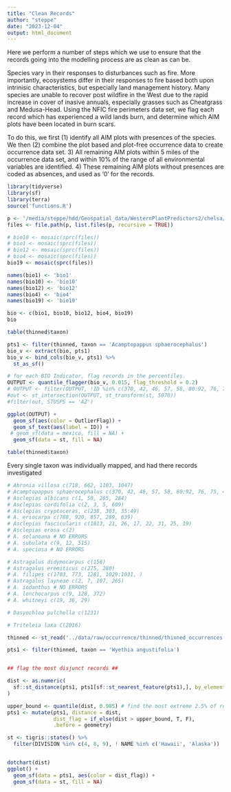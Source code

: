 ```yaml
---
title: "Clean Records"
author: "steppe"
date: "2023-12-04"
output: html_document
---
```


Here we perform a number of steps which we use to ensure that the records going into the modelling process are as clean as can be. 


Species vary in their responses to disturbances such as fire. 
More importantly, ecosystems differ in their responses to fire based both upon intrinisic characteristics, but especially land management history. 
Many species are unable to recover post wildfire in the West due to the rapid increase in cover of inasive annuals, especially grasses such as Cheatgrass and Medusa-Head. 
Using the NFIC fire perimeters data set, we flag each record which has experienced a wild lands burn, and determine which AIM plots have been located in burn scars.

To do this, we first (1) identify all AIM plots with presences of the species. 
We then (2) combine the plot based and plot-free occurrence data to create occurrence data set. 
3) All remaining AIM plots within 5 miles of the occurrence data set, and within 10% of the range of all environmental variables are identified. 
4) These remaining AIM plots without presences are coded as absences, and used as '0' for the records. 

```r
library(tidyverse)
library(sf)
library(terra)
source('functions.R')
```


```r

p <- '/media/steppe/hdd/Geospatial_data/WesternPlantPredictors2/chelsa/bio19'
files <- file.path(p, list.files(p, recursive = TRUE))

# bio10 <- mosaic(sprc(files))
# bio1 <- mosaic(sprc(files))
# bio12 <- mosaic(sprc(files))
# bio4 <- mosaic(sprc(files))
bio19 <- mosaic(sprc(files))

names(bio1) <- 'bio1'
names(bio10) <- 'bio10'
names(bio12) <- 'bio12'
names(bio4) <- 'bio4'
names(bio19) <- 'bio19'

bio <- c(bio1, bio10, bio12, bio4, bio19)
bio

table(thinned$taxon)

pts1 <- filter(thinned, taxon == 'Acamptopappus sphaerocephalus')
bio_v <- extract(bio, pts1)
bio_v <- bind_cols(bio_v, pts1) %>% 
  st_as_sf()

# for each BIO Indicator, flag records in the percentiles. 
OUTPUT <- quantile_flagger(bio_v, 0.015, flag_threshold = 0.2)
# OUTPUT <- filter(OUTPUT, !ID %in% c(370, 42, 46, 57, 58, 80:92, 76, 75, 470))
#out <- st_intersection(OUTPUT, st_transform(st, 5070))
#filter(out, STUSPS == 'AZ')

ggplot(OUTPUT) +
  geom_sf(aes(color = OutlierFlag)) + 
  geom_sf_text(aes(label = ID)) +
 # geom_sf(data = mexico, fill = NA) + 
  geom_sf(data = st, fill = NA)

table(thinned$taxon)
```

Every single taxon was individually mapped, and had there records investigated

```r
# Abronia villosa c(718, 662, 1103, 1047)
# Acamptopappus sphaerocephalus c(370, 42, 46, 57, 58, 80:92, 76, 75, 470)
# Asclepias albicans c(1, 50, 265, 284)
# Asclepias cordifolia c(2, 3, 5, 609)
# Asclepias cryptoceras, c(238, 303, 35:49)
# A. eriocarpa c(788, 920, 857, 289, 639)
# Asclepias fascicularis c(1813, 21, 26, 17, 22, 31, 25, 19)
# Asclepias erosa c(2)
# A. solanoana # NO ERRORS
# A. subulata c(9, 12, 515)
# A. speciosa # NO ERRORS

# Astragalus didymocarpus c(158)
# Astragalus eremiticus c(275, 280)
# A. filipes c(1703, 773, 1281, 1029:1031, )
# Astragalus layneae c(2, 7, 107, 265)
# A. iodanthus # NO ERRORS
# A. lonchocarpus c(9, 128, 372)
# A. whitneyi c(19, 36, 29)

# Dasyochloa pulchella c(1231)

# Triteleia laxa C(2016)
```




```r
thinned <- st_read('../data/raw/occurrence/thinned/thinned_occurrences.shp', quiet = TRUE)

pts1 <- filter(thinned, taxon == 'Wyethia angustifolia')


## flag the most disjunct records ##

dist <- as.numeric(
  sf::st_distance(pts1, pts1[sf::st_nearest_feature(pts1),], by_element = TRUE)
)

upper_bound <- quantile(dist, 0.985) # find the most extreme 2.5% of records.
pts1 <- mutate(pts1, distance = dist, 
               dist_flag = if_else(dist > upper_bound, T, F),
               .before = geometry)

st <- tigris::states() %>% 
  filter(DIVISION %in% c(4, 8, 9), ! NAME %in% c('Hawaii', 'Alaska'))


dotchart(dist)
ggplot() +
  geom_sf(data = pts1, aes(color = dist_flag)) +
  geom_sf(data = st, fill = NA)


```

```r

```

```r

```

```r

```

```r

```

```r

```

```r

```

```r

```

```r

```

